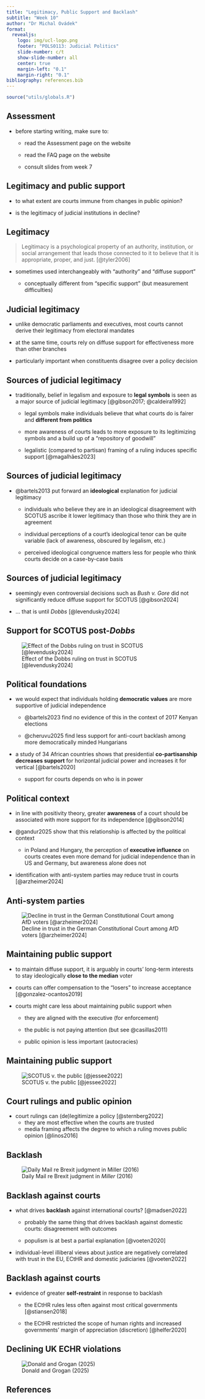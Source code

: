 ```yaml
---
title: "Legitimacy, Public Support and Backlash"
subtitle: "Week 10"
author: "Dr Michal Ovádek"
format:
  revealjs:
    logo: img/ucl-logo.png
    footer: "POLS0113: Judicial Politics"
    slide-number: c/t
    show-slide-number: all
    center: true
    margin-left: "0.1"
    margin-right: "0.1"
bibliography: references.bib
---
```


```r
source("utils/globals.R")
```

## Assessment

-   before starting writing, make sure to:

    -   read the Assessment page on the website

    -   read the FAQ page on the website

    -   consult slides from week 7

## Legitimacy and public support

-   to what extent are courts immune from changes in public opinion?

-   is the legitimacy of judicial institutions in decline?

## Legitimacy

> Legitimacy is a psychological property of an authority, institution, or social arrangement that leads those connected to it to believe that it is appropriate, proper, and just. [@tyler2006]

-   sometimes used interchangeably with "authority" and "diffuse support"

    -   conceptually different from "specific support" (but measurement difficulties)

## Judicial legitimacy

-   unlike democratic parliaments and executives, most courts cannot derive their legitimacy from electoral mandates

-   at the same time, courts rely on diffuse support for effectiveness more than other branches

-   particularly important when constituents disagree over a policy decision

## Sources of judicial legitimacy

-   traditionally, belief in legalism and exposure to **legal symbols** is seen as a major source of judicial legitimacy [@gibson2017; @caldeira1992]

    -   legal symbols make individuals believe that what courts do is fairer and **different from politics**

    -   more awareness of courts leads to more exposure to its legitimizing symbols and a build up of a "repository of goodwill"

    -   legalistic (compared to partisan) framing of a ruling induces specific support [@magalhães2023]

## Sources of judicial legitimacy

-   @bartels2013 put forward an **ideological** explanation for judicial legitimacy

    -   individuals who believe they are in an ideological disagreement with SCOTUS ascribe it lower legitimacy than those who think they are in agreement

    -   individual perceptions of a court's ideological tenor can be quite variable (lack of awareness, obscured by legalism, etc.)

    -   perceived ideological congruence matters less for people who think courts decide on a case-by-case basis

## Sources of judicial legitimacy

-   seemingly even controversial decisions such as *Bush v. Gore* did not significantly reduce diffuse support for SCOTUS [@gibson2024]

-   ... that is until *Dobbs* [@levendusky2024]

## Support for SCOTUS post-*Dobbs*

![Effect of the Dobbs ruling on trust in SCOTUS [@levendusky2024]](img/levendusky-dobbs.jpg)

## Political foundations  {.smaller}

-   we would expect that individuals holding **democratic values** are more supportive of judicial independence

    -   @bartels2023 find no evidence of this in the context of 2017 Kenyan elections

    -   @cheruvu2025 find less support for anti-court backlash among more democratically minded Hungarians

-   a study of 34 African countries shows that presidential **co-partisanship decreases support** for horizontal judicial power and increases it for vertical [@bartels2020]

    -   support for courts depends on who is in power

## Political context  {.smaller}

-   in line with positivity theory, greater **awareness** of a court should be associated with more support for its independence [@gibson2014]

-   @gandur2025 show that this relationship is affected by the political context

    -   in Poland and Hungary, the perception of **executive influence** on courts creates even more demand for judicial independence than in US and Germany, but awareness alone does not

-   identification with anti-system parties may reduce trust in courts [@arzheimer2024]

## Anti-system parties

![Decline in trust in the German Constitutional Court among AfD voters [@arzheimer2024]](img/afd-trust-fcc.jpg)

## Maintaining public support  {.smaller}

-   to maintain diffuse support, it is arguably in courts' long-term interests to stay ideologically **close to the median** voter

-   courts can offer compensation to the "losers" to increase acceptance [@gonzalez-ocantos2019]

-   courts might care less about maintaining public support when

    -   they are aligned with the executive (for enforcement)

    -   the public is not paying attention (but see @casillas2011)

    -   public opinion is less important (autocracies)

## Maintaining public support

![SCOTUS v. the public [@jessee2022]](img/scotus-median-voter.jpg)

## Court rulings and public opinion

-   court rulings can (de)legitimize a policy [@sternberg2022]
    -   they are most effective when the courts are trusted
    -   media framing affects the degree to which a ruling moves public opinion [@linos2016]

## Backlash

![Daily Mail re Brexit judgment in *Miller* (2016)](img/daily-mail-enemies.png)

## Backlash against courts

-   what drives **backlash** against international courts? [@madsen2022]

    -   probably the same thing that drives backlash against domestic courts: disagreement with outcomes

    -   populism is at best a partial explanation [@voeten2020]

-   individual-level illiberal views about justice are negatively correlated with trust in the EU, ECtHR and domestic judiciaries [@voeten2022]

## Backlash against courts

-   evidence of greater **self-restraint** in response to backlash

    -   the ECtHR rules less often against most critical governments [@stiansen2018]

    -   the ECtHR restricted the scope of human rights and increased governments' margin of appreciation (discretion) [@helfer2020]

## Declining UK ECHR violations

![Donald and Grogan (2025)](img/ukice-echr-24.jpg)

## References
